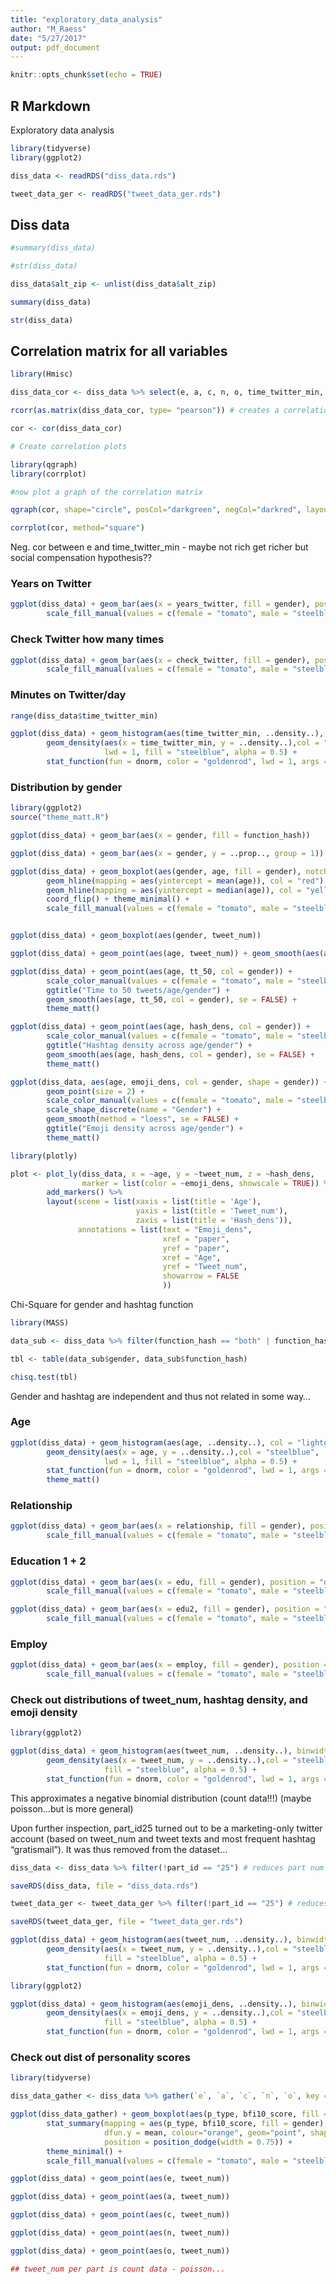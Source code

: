 ```yaml
---
title: "exploratory_data_analysis"
author: "M_Raess"
date: "5/27/2017"
output: pdf_document
---
```


```r
knitr::opts_chunk$set(echo = TRUE)
```

## R Markdown

Exploratory data analysis

```r

library(tidyverse)
library(ggplot2)

diss_data <- readRDS("diss_data.rds")

tweet_data_ger <- readRDS("tweet_data_ger.rds")
```

## Diss data

```r

#summary(diss_data)

#str(diss_data)

diss_data$alt_zip <- unlist(diss_data$alt_zip)

summary(diss_data)

str(diss_data)

```

## Correlation matrix for all variables

```r

library(Hmisc)

diss_data_cor <- diss_data %>% select(e, a, c, n, o, time_twitter_min, age, tweet_num, hash_dens, emoji_dens, tt_50) %>% na.omit ## vars need to be completed by imputation...

rcorr(as.matrix(diss_data_cor, type= "pearson")) # creates a correlation matrix

cor <- cor(diss_data_cor)

# Create correlation plots

library(qgraph)
library(corrplot)

#now plot a graph of the correlation matrix

qgraph(cor, shape="circle", posCol="darkgreen", negCol="darkred", layout="groups", vsize=10)

corrplot(cor, method="square")

```

Neg. cor between e and time_twitter_min - maybe not rich get richer but social compensation hypothesis??

### Years on Twitter

```r

ggplot(diss_data) + geom_bar(aes(x = years_twitter, fill = gender), position = "dodge") +
        scale_fill_manual(values = c(female = "tomato", male = "steelblue"), name = "Gender")

```

### Check Twitter how many times

```r

ggplot(diss_data) + geom_bar(aes(x = check_twitter, fill = gender), position = "dodge") +
        scale_fill_manual(values = c(female = "tomato", male = "steelblue"), name = "Gender")

```

### Minutes on Twitter/day

```r

range(diss_data$time_twitter_min)

ggplot(diss_data) + geom_histogram(aes(time_twitter_min, ..density..), binwidth = 20) +
        geom_density(aes(x = time_twitter_min, y = ..density..),col = "steelblue", 
                     lwd = 1, fill = "steelblue", alpha = 0.5) +
        stat_function(fun = dnorm, color = "goldenrod", lwd = 1, args = list(mean = mean(diss_data$time_twitter_min), sd = sd(diss_data$time_twitter_min)))

```


### Distribution by gender

```r

library(ggplot2)
source("theme_matt.R")

ggplot(diss_data) + geom_bar(aes(x = gender, fill = function_hash))

ggplot(diss_data) + geom_bar(aes(x = gender, y = ..prop.., group = 1))

ggplot(diss_data) + geom_boxplot(aes(gender, age, fill = gender), notch = TRUE) + 
        geom_hline(mapping = aes(yintercept = mean(age)), col = "red") +
        geom_hline(mapping = aes(yintercept = median(age)), col = "yellow") +
        coord_flip() + theme_minimal() + 
        scale_fill_manual(values = c(female = "tomato", male = "steelblue"), name = "Gender")


ggplot(diss_data) + geom_boxplot(aes(gender, tweet_num))

ggplot(diss_data) + geom_point(aes(age, tweet_num)) + geom_smooth(aes(age, tweet_num), method = "loess")

ggplot(diss_data) + geom_point(aes(age, tt_50, col = gender)) +
        scale_color_manual(values = c(female = "tomato", male = "steelblue"), name = "Gender") +
        ggtitle("Time to 50 tweets/age/gender") +
        geom_smooth(aes(age, tt_50, col = gender), se = FALSE) +
        theme_matt()

ggplot(diss_data) + geom_point(aes(age, hash_dens, col = gender)) +
        scale_color_manual(values = c(female = "tomato", male = "steelblue"), name = "Gender") +
        ggtitle("Hashtag density across age/gender") +
        geom_smooth(aes(age, hash_dens, col = gender), se = FALSE) +
        theme_matt()

ggplot(diss_data, aes(age, emoji_dens, col = gender, shape = gender)) + 
        geom_point(size = 2) +
        scale_color_manual(values = c(female = "tomato", male = "steelblue"), name = "Gender") +
        scale_shape_discrete(name = "Gender") +
        geom_smooth(method = "loess", se = FALSE) +
        ggtitle("Emoji density across age/gender") +
        theme_matt()

library(plotly)

plot <- plot_ly(diss_data, x = ~age, y = ~tweet_num, z = ~hash_dens,
                marker = list(color = ~emoji_dens, showscale = TRUE)) %>% 
        add_markers() %>% 
        layout(scene = list(xaxis = list(title = 'Age'),
                            yaxis = list(title = 'Tweet_num'),
                            zaxis = list(title = 'Hash_dens')),
               annotations = list(text = "Emoji_dens",
                                  xref = "paper",
                                  yref = "paper",
                                  xref = "Age",
                                  yref = "Tweet_num",
                                  showarrow = FALSE
                                  ))

```

Chi-Square for gender and hashtag function

```r

library(MASS)

data_sub <- diss_data %>% filter(function_hash == "both" | function_hash == "tag") %>% droplevels()

tbl <- table(data_sub$gender, data_sub$function_hash)

chisq.test(tbl)

```

Gender and hashtag are independent and thus not related in some way...

### Age

```r

ggplot(diss_data) + geom_histogram(aes(age, ..density..), col = "lightgrey", binwidth = 20, alpha = 0.4) +
        geom_density(aes(x = age, y = ..density..),col = "steelblue", 
                     lwd = 1, fill = "steelblue", alpha = 0.5) +
        stat_function(fun = dnorm, color = "goldenrod", lwd = 1, args = list(mean = mean(diss_data$age), sd = sd(diss_data$age))) +
        theme_matt()

```


### Relationship

```r

ggplot(diss_data) + geom_bar(aes(x = relationship, fill = gender), position = "dodge") +
        scale_fill_manual(values = c(female = "tomato", male = "steelblue"), name = "Gender")

```

### Education 1 + 2

```r

ggplot(diss_data) + geom_bar(aes(x = edu, fill = gender), position = "dodge") +
        scale_fill_manual(values = c(female = "tomato", male = "steelblue"), name = "Gender")

ggplot(diss_data) + geom_bar(aes(x = edu2, fill = gender), position = "dodge") +
        scale_fill_manual(values = c(female = "tomato", male = "steelblue"), name = "Gender")

```

### Employ

```r

ggplot(diss_data) + geom_bar(aes(x = employ, fill = gender), position = "dodge") +
        scale_fill_manual(values = c(female = "tomato", male = "steelblue"), name = "Gender")

```

### Check out distributions of tweet_num, hashtag density, and emoji density

```r

library(ggplot2)

ggplot(diss_data) + geom_histogram(aes(tweet_num, ..density..), binwidth = 20) +
        geom_density(aes(x = tweet_num, y = ..density..),col = "steelblue", lwd = 1, 
                     fill = "steelblue", alpha = 0.5) +
        stat_function(fun = dnorm, color = "goldenrod", lwd = 1, args = list(mean = mean(diss_data$tweet_num), sd = sd(diss_data$tweet_num)))


```

This approximates a negative binomial distribution (count data!!!) (maybe poisson...but is more general)

Upon further inspection, part_id25 turned out to be a marketing-only twitter account (based on tweet_num and tweet texts and most frequent hashtag "gratismail"). It was thus removed from the dataset...

```r

diss_data <- diss_data %>% filter(!part_id == "25") # reduces part num to 62

saveRDS(diss_data, file = "diss_data.rds")

tweet_data_ger <- tweet_data_ger %>% filter(!part_id == "25") # reduces tweets to 19772

saveRDS(tweet_data_ger, file = "tweet_data_ger.rds")

ggplot(diss_data) + geom_histogram(aes(tweet_num, ..density..), binwidth = 20) +
        geom_density(aes(x = tweet_num, y = ..density..),col = "steelblue", lwd = 1, 
                     fill = "steelblue", alpha = 0.5) +
        stat_function(fun = dnorm, color = "goldenrod", lwd = 1, args = list(mean = mean(diss_data$tweet_num), sd = sd(diss_data$tweet_num)))

```



```r

library(ggplot2)

ggplot(diss_data) + geom_histogram(aes(emoji_dens, ..density..), binwidth = 20) +
        geom_density(aes(x = emoji_dens, y = ..density..),col = "steelblue", lwd = 1, 
                     fill = "steelblue", alpha = 0.5) +
        stat_function(fun = dnorm, color = "goldenrod", lwd = 1, args = list(mean = mean(diss_data$emoji_dens), sd = sd(diss_data$emoji_dens)))

```

### Check out dist of personality scores

```r

library(tidyverse)

diss_data_gather <- diss_data %>% gather(`e`, `a`, `c`, `n`, `o`, key = "p_type", value = "bfi10_score") %>% arrange(part_id)

ggplot(diss_data_gather) + geom_boxplot(aes(p_type, bfi10_score, fill = gender)) + 
        stat_summary(mapping = aes(p_type, bfi10_score, fill = gender), 
                     dfun.y = mean, colour="orange", geom="point", shape=16, size=2, 
                     position = position_dodge(width = 0.75)) +
        theme_minimal() + 
        scale_fill_manual(values = c(female = "tomato", male = "steelblue"), name = "Gender")

ggplot(diss_data) + geom_point(aes(e, tweet_num))

ggplot(diss_data) + geom_point(aes(a, tweet_num))

ggplot(diss_data) + geom_point(aes(c, tweet_num))

ggplot(diss_data) + geom_point(aes(n, tweet_num))

ggplot(diss_data) + geom_point(aes(o, tweet_num))

## tweet_num per part is count data - poisson...

```


